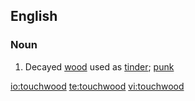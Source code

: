 ==English==

===Noun===
{{en-noun|-}}

# Decayed [[wood]] used as [[tinder]]; [[punk]]

[[io:touchwood]]
[[te:touchwood]]
[[vi:touchwood]]